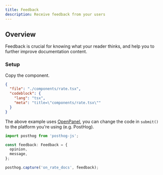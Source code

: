 ```yaml
---
title: Feedback
description: Receive feedback from your users
---
```


## Overview

Feedback is crucial for knowing what your reader thinks, and help you to further improve documentation content.

### Setup

Copy the component.

```json doc-gen:file
{
  "file": "./components/rate.tsx",
  "codeblock": {
    "lang": "tsx",
    "meta": "title=\"components/rate.tsx\""
  }
}
```

The above example uses [OpenPanel](https://openpanel.dev), you can change the code in `submit()` to the platform you're using (e.g. PostHog).

```ts
import posthog from 'posthog-js';

const feedback: Feedback = {
  opinion,
  message,
};

posthog.capture('on_rate_docs', feedback);
```

